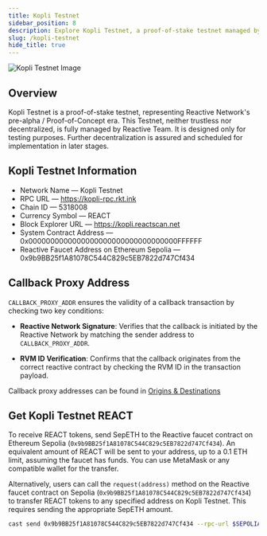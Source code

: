 ```yaml
---
title: Kopli Testnet
sidebar_position: 8
description: Explore Kopli Testnet, a proof-of-stake testnet managed by PARSIQ for testing purposes. Join the pre-alpha stage of Reactive Network and contribute to its development.
slug: /kopli-testnet
hide_title: true
---
```



![Kopli Testnet Image](./img/kopli-testnet.jpg)

## Overview

Kopli Testnet is a proof-of-stake testnet, representing Reactive Network's pre-alpha / Proof-of-Concept era. This Testnet, neither trustless nor decentralized, is fully managed by Reactive Team. It is designed only for testing purposes. Further decentralization is assured and scheduled for implementation in later stages.

## Kopli Testnet Information

* Network Name — Kopli Testnet
* RPC URL — https://kopli-rpc.rkt.ink
* Chain ID — 5318008
* Currency Symbol — REACT
* Block Explorer URL — https://kopli.reactscan.net
* System Contract Address — 0x0000000000000000000000000000000000FFFFFF
* Reactive Faucet Address on Ethereum Sepolia — 0x9b9BB25f1A81078C544C829c5EB7822d747Cf434

<KopliButton />

## Callback Proxy Address

`CALLBACK_PROXY_ADDR` ensures the validity of a callback transaction by checking two key conditions:

- **Reactive Network Signature**: Verifies that the callback is initiated by the Reactive Network by matching the sender address to `CALLBACK_PROXY_ADDR`.

- **RVM ID Verification**: Confirms that the callback originates from the correct reactive contract by checking the RVM ID in the transaction payload.

Callback proxy addresses can be found in [Origins & Destinations](./origins-and-destinations.mdx#chains)

## Get Kopli Testnet REACT

To receive REACT tokens, send SepETH to the Reactive faucet contract on Ethereum Sepolia (`0x9b9BB25f1A81078C544C829c5EB7822d747Cf434`). An equivalent amount of REACT will be sent to your address, up to a 0.1 ETH limit, assuming the faucet has funds. You can use MetaMask or any compatible wallet for the transfer.

Alternatively, users can call the `request(address)` method on the Reactive faucet contract on Sepolia (`0x9b9BB25f1A81078C544C829c5EB7822d747Cf434`) to transfer REACT tokens to any specified address on Kopli Testnet. This requires sending the appropriate SepETH amount.

```bash
cast send 0x9b9BB25f1A81078C544C829c5EB7822d747Cf434 --rpc-url $SEPOLIA_RPC --private-key $SEPOLIA_PRIVATE_KEY "request(address)" $KOPLI_TESTNET_ADDR --value $0.1ether
```